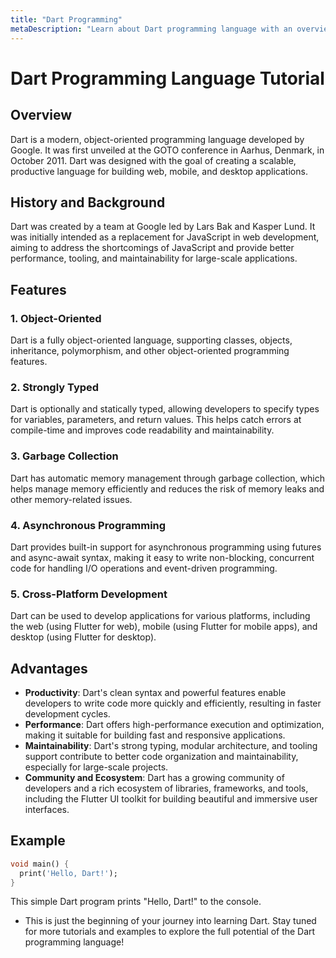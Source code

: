 ```yaml
---
title: "Dart Programming"
metaDescription: "Learn about Dart programming language with an overview, history, features, advantages, and examples."
---
```


# Dart Programming Language Tutorial

## Overview

Dart is a modern, object-oriented programming language developed by Google. It was first unveiled at the GOTO conference in Aarhus, Denmark, in October 2011. Dart was designed with the goal of creating a scalable, productive language for building web, mobile, and desktop applications.

## History and Background

Dart was created by a team at Google led by Lars Bak and Kasper Lund. It was initially intended as a replacement for JavaScript in web development, aiming to address the shortcomings of JavaScript and provide better performance, tooling, and maintainability for large-scale applications.

## Features

### 1. Object-Oriented

Dart is a fully object-oriented language, supporting classes, objects, inheritance, polymorphism, and other object-oriented programming features.

### 2. Strongly Typed

Dart is optionally and statically typed, allowing developers to specify types for variables, parameters, and return values. This helps catch errors at compile-time and improves code readability and maintainability.

### 3. Garbage Collection

Dart has automatic memory management through garbage collection, which helps manage memory efficiently and reduces the risk of memory leaks and other memory-related issues.

### 4. Asynchronous Programming

Dart provides built-in support for asynchronous programming using futures and async-await syntax, making it easy to write non-blocking, concurrent code for handling I/O operations and event-driven programming.

### 5. Cross-Platform Development

Dart can be used to develop applications for various platforms, including the web (using Flutter for web), mobile (using Flutter for mobile apps), and desktop (using Flutter for desktop).

## Advantages

- **Productivity**: Dart's clean syntax and powerful features enable developers to write code more quickly and efficiently, resulting in faster development cycles.
- **Performance**: Dart offers high-performance execution and optimization, making it suitable for building fast and responsive applications.
- **Maintainability**: Dart's strong typing, modular architecture, and tooling support contribute to better code organization and maintainability, especially for large-scale projects.
- **Community and Ecosystem**: Dart has a growing community of developers and a rich ecosystem of libraries, frameworks, and tools, including the Flutter UI toolkit for building beautiful and immersive user interfaces.

## Example

```dart
void main() {
  print('Hello, Dart!');
}
```
This simple Dart program prints "Hello, Dart!" to the console.

- This is just the beginning of your journey into learning Dart. Stay tuned for more tutorials and examples to explore the full potential of the Dart programming language!
